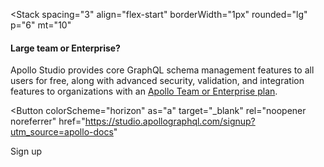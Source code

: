 
<Stack
  spacing="3"
  align="flex-start"
  borderWidth="1px"
  rounded="lg"
  p="6"
  mt="10"
>

#### Large team or Enterprise?

Apollo Studio provides core GraphQL schema management features to all users for free, along with advanced security, validation, and integration features to organizations with an [Apollo Team or Enterprise plan](https://www.apollographql.com/pricing).

<Button
  colorScheme="horizon"
  as="a"
  target="_blank"
  rel="noopener noreferrer"
  href="https://studio.apollographql.com/signup?utm_source=apollo-docs"
>
  Sign up
</Button>

</Stack>
